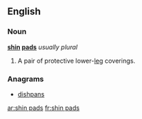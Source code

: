 ==English==

===Noun===
'''[[shin]] [[pad]]s'''  ''usually plural''

# {{plural of|shin pad}}  A pair of protective lower-[[leg]] coverings.

===Anagrams===
* [[dishpans#English|dishpans]]

[[ar:shin pads]]
[[fr:shin pads]]